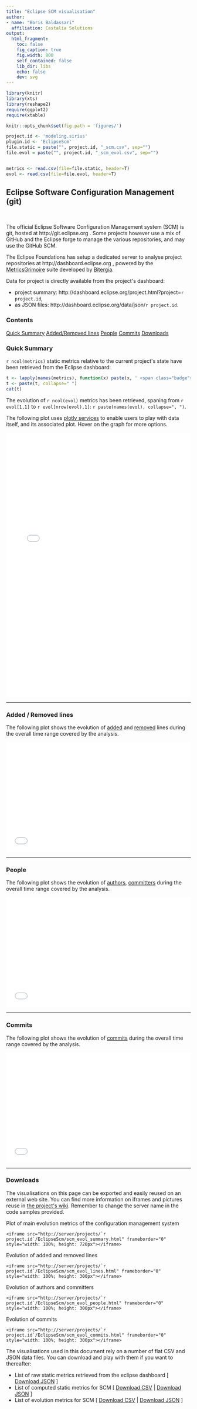 ```yaml
---
title: "Eclipse SCM visualisation"
author:
- name: "Boris Baldassari"
  affiliation: Castalia Solutions
output:
  html_fragment:
    toc: false
    fig_caption: true
    fig.width: 800
    self_contained: false
    lib_dir: libs
    echo: false
    dev: svg
---
```


```r

library(knitr)
library(xts)
library(reshape2)
require(ggplot2)
require(xtable)

knitr::opts_chunk$set(fig.path = 'figures/')

project.id <- 'modeling.sirius'
plugin.id <- 'EclipseScm'
file.static = paste("", project.id, "_scm.csv", sep="")
file.evol = paste("", project.id, "_scm_evol.csv", sep="")


metrics <- read.csv(file=file.static, header=T)
evol <- read.csv(file=file.evol, header=T)

```

## Eclipse Software Configuration Management (git)

<br />

<div class="row"><div class="col-sm-7">

The official Eclipse Software Configuration Management system (SCM) is git, hosted at http://git.eclipse.org . Some projects however use a mix of GitHub and the Eclipse forge to manage the various repositories, and may use the GitHub SCM.

The Eclipse Foundations has setup a dedicated server to analyse project repositories at http://dashboard.eclipse.org , powered by the [MetricsGrimoire](https://metricsgrimoire.github.io/) suite developed by [Bitergia](http://bitergia.com).

Data for project is directly available from the project&apos;s dashboard:

* project summary: http://dashboard.eclipse.org/project.html?project=`r project.id`, 
* as JSON files: http://dashboard.eclipse.org/data/json/`r project.id`.

</div><div class="col-sm-4">
  <div class="panel panel-default">
  <div class="panel-heading"><h3 class="panel-title">Contents</h3></div>
  <div class="list-group">
  <a href="#summary" class="list-group-item">Quick Summary</a>
  <a href="#added-removed" class="list-group-item">Added/Removed lines</a>
  <a href="#people" class="list-group-item">People</a>
  <a href="#commits" class="list-group-item">Commits</a>
  <a href="#downloads" class="list-group-item">Downloads</a>
  </div>
  </div>
</div></div>

### <a name="quick-summary"></a>Quick Summary

``r ncol(metrics)`` static metrics relative to the current project&apos;s state have been retrieved from the Eclipse dashboard:

```r
t <- lapply(names(metrics), function(x) paste(x, ' <span class="badge">', metrics[[x]], '</span>, ', sep=''))
t <- paste(t, collapse=" ")
cat(t)
```

The evolution of ``r ncol(evol)`` metrics has been retrieved, spaning from ``r evol[1,1]`` to ``r evol[nrow(evol),1]``: ``r paste(names(evol), collapse=", ")``.

The following plot uses [plotly services](http://plot.ly) to enable users to play with data itself, and its associated plot. Hover on the graph for more options.

<iframe src="/projects/`r project.id`/EclipseScm/scm_evol_summary.html" frameborder="0" style="width: 100%; height: 720px"></iframe>

-----

### <a name="added-removed"></a>Added / Removed lines

The following plot shows the evolution of [added](/documentation/metrics#SCM_ADDED_LINES) and [removed](/documentation/metrics#SCM_REMOVED_LINES) lines during the overall time range covered by the analysis. 

<div class="row"><div class="col-md-12">

<iframe src="/projects/`r project.id`/EclipseScm/scm_evol_lines.html" frameborder="0" style="width: 100%; height: 300px"></iframe>

</div></div>

-----

### <a name="people"></a>People

The following plot shows the evolution of [authors](/documentation/metrics#SCM_AUTHORS), [committers](/documentation/metrics#SCM_COMMITTERS) during the overall time range covered by the analysis. 

<iframe src="/projects/`r project.id`/EclipseScm/scm_evol_people.html" frameborder="0" style="width: 100%; height: 300px"></iframe>

-----

### <a name="commits"></a>Commits

The following plot shows the evolution of [commits](/documentation/metrics#SCM_COMMITS) during the overall time range covered by the analysis. 

<iframe src="/projects/`r project.id`/EclipseScm/scm_evol_commits.html" frameborder="0" style="width: 100%; height: 300px"></iframe>

-----

### <a name="downloads"></a>Downloads

The visualisations on this page can be exported and easily reused on an external web site. You can find more information on iframes and pictures reuse in [the project&apos;s wiki](https://bitbucket.org/BorisBaldassari/alambic/wiki/Using_autogenerated_pictures/). Remember to change the server name in the code samples provided.

Plot of main evolution metrics of the configuration management system

    <iframe src="http://server/projects/`r project.id`/EclipseScm/scm_evol_summary.html" frameborder="0" style="width: 100%; height: 720px"></iframe>
    
Evolution of added and removed lines

    <iframe src="http://server/projects/`r project.id`/EclipseScm/scm_evol_lines.html" frameborder="0" style="width: 100%; height: 300px"></iframe>

Evolution of authors and committers

    <iframe src="http://server/projects/`r project.id`/EclipseScm/scm_evol_people.html" frameborder="0" style="width: 100%; height: 300px"></iframe>

Evolution of commits

    <iframe src="http://server/projects/`r project.id`/EclipseScm/scm_evol_commits.html" frameborder="0" style="width: 100%; height: 300px"></iframe>

The visualisations used in this document rely on a number of flat CSV and JSON data files. You can download and play with them if you want to thereafter:

* List of raw static metrics retrieved from the eclipse dashboard [ <a href="`r I(project.id)`_import_scm.json">Download JSON</a> ]
* List of computed static metrics for SCM [ <a href="`r I(project.id)`_metrics_scm.csv">Download CSV</a> | <a href="`r I(project.id)`_metrics_scm.json">Download JSON</a> ]
* List of evolution metrics for SCM [ <a href="`r I(project.id)`_metrics_evol_scm.csv">Download CSV</a> | <a href="`r I(project.id)`_metrics_evol_scm.json">Download JSON</a> ]





